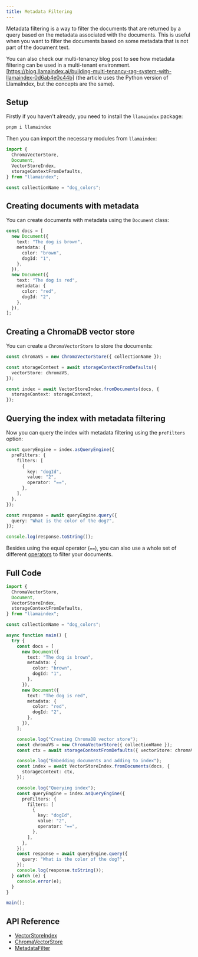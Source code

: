 ```yaml
---
title: Metadata Filtering
---
```


Metadata filtering is a way to filter the documents that are returned by a query based on the metadata associated with the documents. This is useful when you want to filter the documents based on some metadata that is not part of the document text.

You can also check our multi-tenancy blog post to see how metadata filtering can be used in a multi-tenant environment. [https://blog.llamaindex.ai/building-multi-tenancy-rag-system-with-llamaindex-0d6ab4e0c44b] (the article uses the Python version of LlamaIndex, but the concepts are the same).

## Setup

Firstly if you haven't already, you need to install the `llamaindex` package:

```bash
pnpm i llamaindex
```

Then you can import the necessary modules from `llamaindex`:

```ts
import {
  ChromaVectorStore,
  Document,
  VectorStoreIndex,
  storageContextFromDefaults,
} from "llamaindex";

const collectionName = "dog_colors";
```

## Creating documents with metadata

You can create documents with metadata using the `Document` class:

```ts
const docs = [
  new Document({
    text: "The dog is brown",
    metadata: {
      color: "brown",
      dogId: "1",
    },
  }),
  new Document({
    text: "The dog is red",
    metadata: {
      color: "red",
      dogId: "2",
    },
  }),
];
```

## Creating a ChromaDB vector store

You can create a `ChromaVectorStore` to store the documents:

```ts
const chromaVS = new ChromaVectorStore({ collectionName });

const storageContext = await storageContextFromDefaults({
  vectorStore: chromaVS,
});

const index = await VectorStoreIndex.fromDocuments(docs, {
  storageContext: storageContext,
});
```

## Querying the index with metadata filtering

Now you can query the index with metadata filtering using the `preFilters` option:

```ts
const queryEngine = index.asQueryEngine({
  preFilters: {
    filters: [
      {
        key: "dogId",
        value: "2",
        operator: "==",
      },
    ],
  },
});

const response = await queryEngine.query({
  query: "What is the color of the dog?",
});

console.log(response.toString());
```

Besides using the equal operator (`==`), you can also use a whole set of different [operators](/docs/api/interfaces/MetadataFilter#operator) to filter your documents.

## Full Code

```ts
import {
  ChromaVectorStore,
  Document,
  VectorStoreIndex,
  storageContextFromDefaults,
} from "llamaindex";

const collectionName = "dog_colors";

async function main() {
  try {
    const docs = [
      new Document({
        text: "The dog is brown",
        metadata: {
          color: "brown",
          dogId: "1",
        },
      }),
      new Document({
        text: "The dog is red",
        metadata: {
          color: "red",
          dogId: "2",
        },
      }),
    ];

    console.log("Creating ChromaDB vector store");
    const chromaVS = new ChromaVectorStore({ collectionName });
    const ctx = await storageContextFromDefaults({ vectorStore: chromaVS });

    console.log("Embedding documents and adding to index");
    const index = await VectorStoreIndex.fromDocuments(docs, {
      storageContext: ctx,
    });

    console.log("Querying index");
    const queryEngine = index.asQueryEngine({
      preFilters: {
        filters: [
          {
            key: "dogId",
            value: "2",
            operator: "==",
          },
        ],
      },
    });
    const response = await queryEngine.query({
      query: "What is the color of the dog?",
    });
    console.log(response.toString());
  } catch (e) {
    console.error(e);
  }
}

main();
```

## API Reference

- [VectorStoreIndex](/docs/api/classes/VectorStoreIndex)
- [ChromaVectorStore](/docs/api/classes/ChromaVectorStore)
- [MetadataFilter](/docs/api/interfaces/MetadataFilter)
